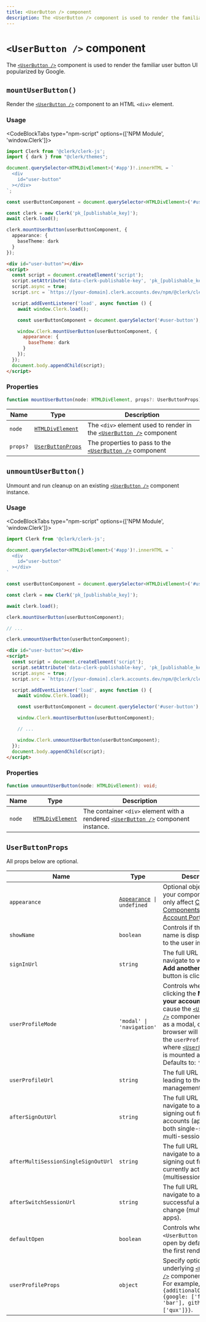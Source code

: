```yaml
---
title: <UserButton /> component
description: The <UserButton /> component is used to render the familiar user button UI popularized by Google.
---
```


# `<UserButton />` component

<Images width={496} height={564} src="/docs/images/ui-components/component-user_button.svg" alt="User Button Example" />

The [`<UserButton />`][userbutton-ref] component is used to render the familiar user button UI popularized by Google.

## `mountUserButton()`

Render the [`<UserButton />`][userbutton-ref] component to an HTML `<div>` element.

### Usage

<CodeBlockTabs type="npm-script" options={['NPM Module', 'window.Clerk']}>
  ```typescript {15-19}
  import Clerk from '@clerk/clerk-js';
  import { dark } from "@clerk/themes";

  document.querySelector<HTMLDivElement>('#app')!.innerHTML = `
    <div
      id="user-button"
    ></div>
  `;

  const userButtonComponent = document.querySelector<HTMLDivElement>('#user-button')!;

  const clerk = new Clerk('pk_[publishable_key]');
  await clerk.load();

  clerk.mountUserButton(userButtonComponent, {
    appearance: {
      baseTheme: dark
    }
  });
  ```

  ```html {13-17}
  <div id="user-button"></div>
  <script>
    const script = document.createElement('script');
    script.setAttribute('data-clerk-publishable-key', 'pk_[publishable_key]');
    script.async = true;
    script.src = `https://[your-domain].clerk.accounts.dev/npm/@clerk/clerk-js@latest/dist/clerk.browser.js`;

    script.addEventListener('load', async function () {
      await window.Clerk.load();

      const userButtonComponent = document.querySelector('#user-button');

      window.Clerk.mountUserButton(userButtonComponent, {
        appearance: {
          baseTheme: dark
        }
      });
    });
    document.body.appendChild(script);
  </script>
  ```
</CodeBlockTabs>

### Properties

```typescript
function mountUserButton(node: HTMLDivElement, props?: UserButtonProps): void;
```

| Name | Type | Description |
| --- | --- | --- |
| `node` | [`HTMLDivElement`](https://developer.mozilla.org/en-US/docs/Web/API/HTMLDivElement) | The `<div>` element used to render in the [`<UserButton />`][userbutton-ref] component |
| `props?` | [`UserButtonProps`](#user-button-props) | The properties to pass to the [`<UserButton />`][userbutton-ref] component |

## `unmountUserButton()`

Unmount and run cleanup on an existing [`<UserButton />`][userbutton-ref] component instance.

### Usage

<CodeBlockTabs type="npm-script" options={['NPM Module', 'window.Clerk']}>
  ```typescript {19}
  import Clerk from '@clerk/clerk-js';

  document.querySelector<HTMLDivElement>('#app')!.innerHTML = `
    <div
      id="user-button"
    ></div>
  `

  const userButtonComponent = document.querySelector<HTMLDivElement>('#user-button')!;

  const clerk = new Clerk('pk_[publishable_key]');

  await clerk.load();

  clerk.mountUserButton(userButtonComponent);

  // ...

  clerk.unmountUserButton(userButtonComponent);
  ```

  ```html {17}
  <div id="user-button"></div>
  <script>
    const script = document.createElement('script');
    script.setAttribute('data-clerk-publishable-key', 'pk_[publishable_key]');
    script.async = true;
    script.src = `https://[your-domain].clerk.accounts.dev/npm/@clerk/clerk-js@latest/dist/clerk.browser.js`;

    script.addEventListener('load', async function () {
      await window.Clerk.load();

      const userButtonComponent = document.querySelector('#user-button');

      window.Clerk.mountUserButton(userButtonComponent);

      // ...

      window.Clerk.unmountUserButton(userButtonComponent);
    });
    document.body.appendChild(script);
  </script>
  ```
</CodeBlockTabs>

### Properties

```typescript
function unmountUserButton(node: HTMLDivElement): void;
```

| Name | Type | Description |
| --- | --- | --- |
| `node` | [`HTMLDivElement`](https://developer.mozilla.org/en-US/docs/Web/API/HTMLDivElement) | The container `<div>` element with a rendered [`<UserButton />`][userbutton-ref] component instance. |

## `UserButtonProps`

All props below are optional.

| Name | Type | Description |
| --- | --- | --- |
| `appearance` | <code>[Appearance](/docs/components/customization/overview) \| undefined</code> | Optional object to style your components. Will only affect [Clerk Components][components-ref] and not [Account Portal][ap-ref] pages. |
| `showName` | `boolean` | Controls if the user name is displayed next to the user image button. |
| `signInUrl` | `string` | The full URL or path to navigate to when the **Add another account** button is clicked. |
| `userProfileMode` | `'modal' \| 'navigation'` | Controls whether clicking the **Manage your account** button will cause the [`<UserProfile />`][userprofile-ref] component to open as a modal, or if the browser will navigate to the `userProfileUrl` where [`<UserProfile />`][userprofile-ref] is mounted as a page.<br />Defaults to: `'modal'`. |
| `userProfileUrl` | `string` | The full URL or path leading to the user management interface. |
| `afterSignOutUrl` | `string` | The full URL or path to navigate to after a signing out from all accounts (applies to both single-session and multi-session apps). |
| `afterMultiSessionSingleSignOutUrl` | `string` | The full URL or path to navigate to after a signing out from currently active account (multisession apps). |
| `afterSwitchSessionUrl` | `string` | The full URL or path to navigate to after a successful account change (multi-session apps). |
| `defaultOpen` | `boolean` | Controls whether the `<UserButton />` should open by default during the first render. |
| `userProfileProps` | `object` | Specify options for the underlying [`<UserProfile />`][userprofile-ref] component.<br/>For example, `{additionalOAuthScopes: {google: ['foo', 'bar'], github: ['qux']}}`. |

[userbutton-ref]: /docs/components/user/user-button
[userprofile-ref]: /docs/components/user/user-profile
[components-ref]: /docs/components/overview
[ap-ref]: /docs/account-portal/overview
